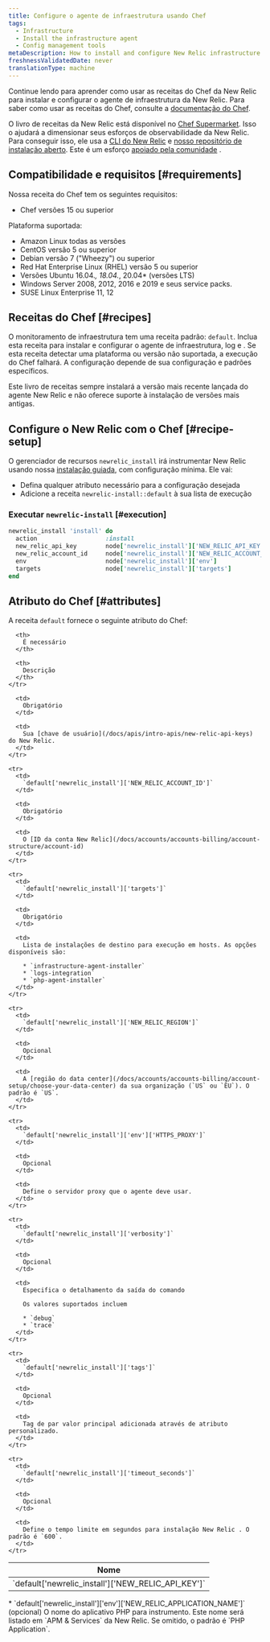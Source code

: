 ```yaml
---
title: Configure o agente de infraestrutura usando Chef
tags:
  - Infrastructure
  - Install the infrastructure agent
  - Config management tools
metaDescription: How to install and configure New Relic infrastructure monitoring using Chef.
freshnessValidatedDate: never
translationType: machine
---
```


Continue lendo para aprender como usar as receitas do Chef da New Relic para instalar e configurar o agente de infraestrutura da New Relic. Para saber como usar as receitas do Chef, consulte a [documentação do Chef](https://www.chef.io/solutions/infrastructure-automation/).

O livro de receitas da New Relic está disponível no [Chef Supermarket](https://supermarket.chef.io/cookbooks/newrelic-install). Isso o ajudará a dimensionar seus esforços de observabilidade da New Relic. Para conseguir isso, ele usa a [CLI do New Relic](https://github.com/newrelic/newrelic-cli) e [nosso repositório de instalação aberto](https://github.com/newrelic/open-install-library). Este é um esforço [apoiado pela comunidade](https://github.com/newrelic/chef-install) .

## Compatibilidade e requisitos [#requirements]

Nossa receita do Chef tem os seguintes requisitos:

* Chef versões 15 ou superior

Plataforma suportada:

* Amazon Linux todas as versões
* CentOS versão 5 ou superior
* Debian versão 7 (&quot;Wheezy&quot;) ou superior
* Red Hat Enterprise Linux (RHEL) versão 5 ou superior
* Versões Ubuntu 16.04.*, 18.04.*, 20.04\* (versões LTS)
* Windows Server 2008, 2012, 2016 e 2019 e seus service packs.
* SUSE Linux Enterprise 11, 12

## Receitas do Chef [#recipes]

O monitoramento de infraestrutura tem uma receita padrão: `default`. Inclua esta receita para instalar e configurar o agente de infraestrutura, log e <InlinePopover type="apm" />. Se esta receita detectar uma plataforma ou versão não suportada, a execução do Chef falhará. A configuração depende de sua configuração e padrões específicos.

<Callout variant="important">
  Este livro de receitas sempre instalará a versão mais recente lançada do agente New Relic e não oferece suporte à instalação de versões mais antigas.
</Callout>

## Configure o New Relic com o Chef [#recipe-setup]

O gerenciador de recursos `newrelic_install` irá instrumentar New Relic usando nossa [instalação guiada](https://one.newrelic.com/marketplace/install-data-source?state=54fb0241-f38f-ac22-f941-6566d771b6f4), com configuração mínima. Ele vai:

* Defina qualquer atributo necessário para a configuração desejada
* Adicione a receita `newrelic-install::default` à sua lista de execução

### Executar `newrelic-install` [#execution]

```ruby
newrelic_install 'install' do
  action                   :install
  new_relic_api_key        node['newrelic_install']['NEW_RELIC_API_KEY']
  new_relic_account_id     node['newrelic_install']['NEW_RELIC_ACCOUNT_ID']
  env                      node['newrelic_install']['env']
  targets                  node['newrelic_install']['targets']
end
```

## Atributo do Chef [#attributes]

A receita `default` fornece o seguinte atributo do Chef:

<table>
  <thead>
    <tr>
      <th style={{ width: "300px" }}>
        Nome
      </th>

      <th>
        É necessário
      </th>

      <th>
        Descrição
      </th>
    </tr>
  </thead>

  <tbody>
    <tr>
      <td>
        `default['newrelic_install']['NEW_RELIC_API_KEY']`
      </td>

      <td>
        Obrigatório
      </td>

      <td>
        Sua [chave de usuário](/docs/apis/intro-apis/new-relic-api-keys) do New Relic.
      </td>
    </tr>

    <tr>
      <td>
        `default['newrelic_install']['NEW_RELIC_ACCOUNT_ID']`
      </td>

      <td>
        Obrigatório
      </td>

      <td>
        O [ID da conta New Relic](/docs/accounts/accounts-billing/account-structure/account-id)
      </td>
    </tr>

    <tr>
      <td>
        `default['newrelic_install']['targets']`
      </td>

      <td>
        Obrigatório
      </td>

      <td>
        Lista de instalações de destino para execução em hosts. As opções disponíveis são:

        * `infrastructure-agent-installer`
        * `logs-integration`
        * `php-agent-installer`
      </td>
    </tr>

    <tr>
      <td>
        `default['newrelic_install']['NEW_RELIC_REGION']`
      </td>

      <td>
        Opcional
      </td>

      <td>
        A [região do data center](/docs/accounts/accounts-billing/account-setup/choose-your-data-center) da sua organização (`US` ou `EU`). O padrão é `US`.
      </td>
    </tr>

    <tr>
      <td>
        `default['newrelic_install']['env']['HTTPS_PROXY']`
      </td>

      <td>
        Opcional
      </td>

      <td>
        Define o servidor proxy que o agente deve usar.
      </td>
    </tr>

    <tr>
      <td>
        `default['newrelic_install']['verbosity']`
      </td>

      <td>
        Opcional
      </td>

      <td>
        Especifica o detalhamento da saída do comando

        Os valores suportados incluem

        * `debug`
        * `trace`
      </td>
    </tr>

    <tr>
      <td>
        `default['newrelic_install']['tags']`
      </td>

      <td>
        Opcional
      </td>

      <td>
        Tag de par valor principal adicionada através de atributo personalizado.
      </td>
    </tr>

    <tr>
      <td>
        `default['newrelic_install']['timeout_seconds']`
      </td>

      <td>
        Opcional
      </td>

      <td>
        Define o tempo limite em segundos para instalação New Relic . O padrão é `600`.
      </td>
    </tr>
  </tbody>
</table>

<CollapserGroup>
  <Collapser id="environment-vars" title="Agente PHP">
    * `default['newrelic_install']['env']['NEW_RELIC_APPLICATION_NAME']` (opcional) O nome do aplicativo PHP para instrumento. Este nome será listado em `APM & Services` da New Relic. Se omitido, o padrão é `PHP Application`.
  </Collapser>
</CollapserGroup>